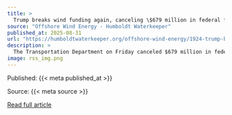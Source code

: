 ```yaml
---
title: >
  Trump breaks wind funding again, canceling \$679 million in federal funding for a dozen offshore projects
source: "Offshore Wind Energy - Humboldt Waterkeeper"
published_at: 2025-08-31
url: "https://humboldtwaterkeeper.org/offshore-wind-energy/1924-trump-breaks-wind-funding-again-canceling-679-million-in-federal-funding-for-a-dozen-offshore-projects-2"
description: >
  The Transportation Department on Friday canceled $679 million in federal funding for a dozen offshore wind projects, the latest attack by the Trump administration on the reeling U.S. offshore wind industry.Funding for projects in 11 states was rescinded, including $435 million for a floating wind farm in Northern California.Last week, with U.S. electricity prices rising at more than twice the rate of inflation, Trump lashed out, falsely blaming renewable power for skyrocketing energy costs. He called wind and solar energy “THE SCAM OF THE CENTURY!” in a social media post and vowed not to approve any wind or solar projects.Energy analysts say renewable sources have little to do with recent price hikes, which are based on increased demand from artificial intelligence and energy-hungry data centers, along with aging infrastructure and increasingly extreme weather events such as wildfires that are exacerbated by climate change.Read More
image: rss_img.png
---
```



  Published: {{< meta published_at >}}
  

  Source: {{< meta source >}}
  

  [Read full article]({{< meta url >}}){target='blank'}
  

